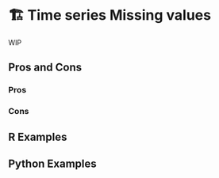 # 🏗️ Time series Missing values {#sec-time-series-missing}

WIP

## Pros and Cons

### Pros

### Cons

## R Examples

## Python Examples

